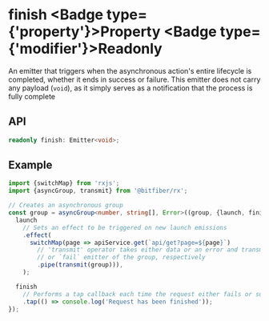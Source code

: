 
# finish <Badge type={'property'}>Property</Badge> <Badge type={'modifier'}>Readonly</Badge>

An emitter that triggers when the asynchronous action's entire lifecycle is completed,
whether it ends in success or failure. This emitter does not carry any payload (`void`),
as it simply serves as a notification that the process is fully complete

## API

```ts copy
readonly finish: Emitter<void>;
```

## Example

```ts copy
import {switchMap} from 'rxjs';
import {asyncGroup, transmit} from '@bitfiber/rx';

// Creates an asynchronous group
const group = asyncGroup<number, string[], Error>((group, {launch, finish}) => {
  launch
    // Sets an effect to be triggered on new launch emissions
    .effect(
      switchMap(page => apiService.get(`api/get?page=${page}`)
        // 'transmit' operator takes either data or an error and transmits it to the `success`
        // or `fail` emitter of the group, respectively
        .pipe(transmit(group))),
    );

  finish
    // Performs a tap callback each time the request either fails or succeeds
    .tap(() => console.log('Request has been finished'));
});
```
